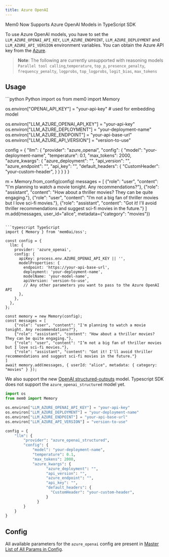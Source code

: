 ```yaml
---
title: Azure OpenAI
---
```


<Snippet file="async-memory-add.mdx" />

<Note> Mem0 Now Supports Azure OpenAI Models in TypeScript SDK </Note>

To use Azure OpenAI models, you have to set the `LLM_AZURE_OPENAI_API_KEY`, `LLM_AZURE_ENDPOINT`, `LLM_AZURE_DEPLOYMENT` and `LLM_AZURE_API_VERSION` environment variables. You can obtain the Azure API key from the [Azure](https://azure.microsoft.com/).

> **Note**: The following are currently unsupported with reasoning models `Parallel tool calling`,`temperature`, `top_p`, `presence_penalty`, `frequency_penalty`, `logprobs`, `top_logprobs`, `logit_bias`, `max_tokens`


## Usage

<CodeGroup>
```python Python
import os
from mem0 import Memory

os.environ["OPENAI_API_KEY"] = "your-api-key" # used for embedding model

os.environ["LLM_AZURE_OPENAI_API_KEY"] = "your-api-key"
os.environ["LLM_AZURE_DEPLOYMENT"] = "your-deployment-name"
os.environ["LLM_AZURE_ENDPOINT"] = "your-api-base-url"
os.environ["LLM_AZURE_API_VERSION"] = "version-to-use"

config = {
    "llm": {
        "provider": "azure_openai",
        "config": {
            "model": "your-deployment-name",
            "temperature": 0.1,
            "max_tokens": 2000,
            "azure_kwargs": {
                  "azure_deployment": "",
                  "api_version": "",
                  "azure_endpoint": "",
                  "api_key": "",
                  "default_headers": {
                    "CustomHeader": "your-custom-header",
                  }
              }
        }
    }
}

m = Memory.from_config(config)
messages = [
    {"role": "user", "content": "I'm planning to watch a movie tonight. Any recommendations?"},
    {"role": "assistant", "content": "How about a thriller movies? They can be quite engaging."},
    {"role": "user", "content": "I’m not a big fan of thriller movies but I love sci-fi movies."},
    {"role": "assistant", "content": "Got it! I'll avoid thriller recommendations and suggest sci-fi movies in the future."}
]
m.add(messages, user_id="alice", metadata={"category": "movies"})
```

```typescript TypeScript
import { Memory } from 'mem0ai/oss';

const config = {
  llm: {
    provider: 'azure_openai',
    config: {
      apiKey: process.env.AZURE_OPENAI_API_KEY || '',
      modelProperties: {
        endpoint: 'https://your-api-base-url',
        deployment: 'your-deployment-name',
        modelName: 'your-model-name',
        apiVersion: 'version-to-use',
        // Any other parameters you want to pass to the Azure OpenAI API
      },
    },
  },
};

const memory = new Memory(config);
const messages = [
    {"role": "user", "content": "I'm planning to watch a movie tonight. Any recommendations?"},
    {"role": "assistant", "content": "How about a thriller movies? They can be quite engaging."},
    {"role": "user", "content": "I’m not a big fan of thriller movies but I love sci-fi movies."},
    {"role": "assistant", "content": "Got it! I'll avoid thriller recommendations and suggest sci-fi movies in the future."}
]
await memory.add(messages, { userId: "alice", metadata: { category: "movies" } });
```
</CodeGroup>


We also support the new [OpenAI structured-outputs](https://platform.openai.com/docs/guides/structured-outputs/introduction) model. Typescript SDK does not support the `azure_openai_structured` model yet.

```python
import os
from mem0 import Memory

os.environ["LLM_AZURE_OPENAI_API_KEY"] = "your-api-key"
os.environ["LLM_AZURE_DEPLOYMENT"] = "your-deployment-name"
os.environ["LLM_AZURE_ENDPOINT"] = "your-api-base-url"
os.environ["LLM_AZURE_API_VERSION"] = "version-to-use"

config = {
    "llm": {
        "provider": "azure_openai_structured",
        "config": {
            "model": "your-deployment-name",
            "temperature": 0.1,
            "max_tokens": 2000,
            "azure_kwargs": {
                  "azure_deployment": "",
                  "api_version": "",
                  "azure_endpoint": "",
                  "api_key": "",
                  "default_headers": {
                    "CustomHeader": "your-custom-header",
                  }
              }
        }
    }
}
```

## Config

All available parameters for the `azure_openai` config are present in [Master List of All Params in Config](../config).
